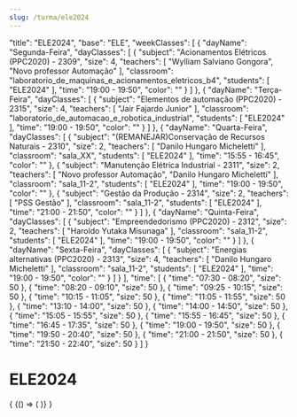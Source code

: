 ```yaml
---
slug: /turma/ele2024
---
```


  "title": "ELE2024",
  "base": "ELE",
  "weekClasses": [
    {
      "dayName": "Segunda-Feira",
      "dayClasses": [
        {
          "subject": "Acionamentos Elétricos (PPC2020) - 2309",
          "size": 4,
          "teachers": [
            "Wylliam Salviano Gongora",
            "Novo professor Automação"
          ],
          "classroom": "laboratorio_de_maquinas_e_acionamentos_eletricos_b4",
          "students": [
            "ELE2024"
          ],
          "time": "19:00 - 19:50",
          "color": ""
        }
      ]
    },
    {
      "dayName": "Terça-Feira",
      "dayClasses": [
        {
          "subject": "Elementos de automação (PPC2020) - 2315",
          "size": 4,
          "teachers": [
            "Jair Fajardo Junior"
          ],
          "classroom": "laboratorio_de_automacao_e_robotica_industrial",
          "students": [
            "ELE2024"
          ],
          "time": "19:00 - 19:50",
          "color": ""
        }
      ]
    },
    {
      "dayName": "Quarta-Feira",
      "dayClasses": [
        {
          "subject": "(REMANEJAR)Conservação de Recursos Naturais - 2310",
          "size": 2,
          "teachers": [
            "Danilo Hungaro Micheletti"
          ],
          "classroom": "sala_XX",
          "students": [
            "ELE2024"
          ],
          "time": "15:55 - 16:45",
          "color": ""
        },
        {
          "subject": "Manutenção Elétrica Industrial - 2311",
          "size": 2,
          "teachers": [
            "Novo professor Automação",
            "Danilo Hungaro Micheletti"
          ],
          "classroom": "sala_11-2",
          "students": [
            "ELE2024"
          ],
          "time": "19:00 - 19:50",
          "color": ""
        },
        {
          "subject": "Gestão da Produção - 2314",
          "size": 2,
          "teachers": [
            "PSS Gestão"
          ],
          "classroom": "sala_11-2",
          "students": [
            "ELE2024"
          ],
          "time": "21:00 - 21:50",
          "color": ""
        }
      ]
    },
    {
      "dayName": "Quinta-Feira",
      "dayClasses": [
        {
          "subject": "Empreendedorismo (PPC2020) - 2312",
          "size": 2,
          "teachers": [
            "Haroldo Yutaka Misunaga"
          ],
          "classroom": "sala_11-2",
          "students": [
            "ELE2024"
          ],
          "time": "19:00 - 19:50",
          "color": ""
        }
      ]
    },
    {
      "dayName": "Sexta-Feira",
      "dayClasses": [
        {
          "subject": "Energias alternativas (PPC2020) - 2313",
          "size": 4,
          "teachers": [
            "Danilo Hungaro Micheletti"
          ],
          "classroom": "sala_11-2",
          "students": [
            "ELE2024"
          ],
          "time": "19:00 - 19:50",
          "color": ""
        }
      ]
    }
  ],
  "time": [
    {
      "time": "07:30 - 08:20",
      "size": 50
    },
    {
      "time": "08:20 - 09:10",
      "size": 50
    },
    {
      "time": "09:25 - 10:15",
      "size": 50
    },
    {
      "time": "10:15 - 11:05",
      "size": 50
    },
    {
      "time": "11:05 - 11:55",
      "size": 50
    },
    {
      "time": "13:10 - 14:00",
      "size": 50
    },
    {
      "time": "14:00 - 14:50",
      "size": 50
    },
    {
      "time": "15:05 - 15:55",
      "size": 50
    },
    {
      "time": "15:55 - 16:45",
      "size": 50
    },
    {
      "time": "16:45 - 17:35",
      "size": 50
    },
    {
      "time": "19:00 - 19:50",
      "size": 50
    },
    {
      "time": "19:50 - 20:40",
      "size": 50
    },
    {
      "time": "21:00 - 21:50",
      "size": 50
    },
    {
      "time": "21:50 - 22:40",
      "size": 50
    }
  ]
}

# ELE2024

<div>
  {
    <BrowserOnly>
      {() => (
        <Grid
          title={data.title}
          weekClasses={data.weekClasses}
          time={data.time}
        />
      )}
    </BrowserOnly>
  }
</div>
